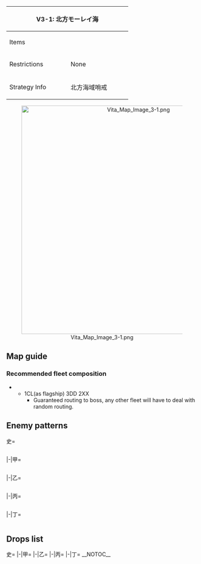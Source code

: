 {| class="article-table" style="width:100%;"
|-
! colspan="2" style="text-align:center;width:70%;" | V3-1: 北方モーレイ海
| rowspan="3" style="text-align:center;width:30%;" | [[File:Vita Map Banner 3-1.png|400px]]
|-
! Items
| {{Steel}}
|-
! Restrictions
| None
|-
! Strategy Info
|北方海域哨戒
|北方海域に艦隊を進出させ、北方モーレイ海の哨戒を実施せよ！
|}
<center>[[File:Vita Map Image 3-1.png|600px]]</center>
==Map guide==
{{Map/Branching
|id = V3-1
|0 -> A,C =*Have CL ≧ 1 and DD ≧ 3 to route to C
*Else, random (70% chance for C, 30% chance for A)
|A -> B/resource,D =*Have AV ≧ 1 to route to B
*Else, random 50%/50% chance
|C ->F,E =*Meet any of the following requirements to route to F:
**CL as flagship and DD ≧ 2
**CV(B) + (F)BB(V) = 0 and DD ≧ 2
**{{ShipLink|Akitsushima}} in the fleet
*Else, random (60% chance for F, 40% chance for E)
}}
===Recommended fleet composition===
*{{Event/Route|C|red|F|red}}
**1CL(as flagship) 3DD 2XX
***Guaranteed routing to boss, any other fleet will have to deal with random routing.

==Enemy patterns==
<tabber>史=
<div class="scrollable" style="width:800px;max-height:400px;overflow:auto;">
{{Map/Nodes|name=哨戒艦隊 A群
|A
|Normal/BaseXP
|{{Formation|Line Ahead}}
|170
|555
|554
|592
|576
|576
|576
|-
|A
|Normal/BaseXP
|{{Formation|Line Ahead}}
|140
|555
|554
|591
|575
|575
|575
|-
|A
|Normal/BaseXP
|{{Formation|Line Ahead}}{{Formation|Double Line}}
|90
|555
|591
|575
|501
|501
|-
}}
{{Map/Nodes|name=哨戒艦隊 B群
|C
|Normal/BaseXP
|{{Formation|Line Ahead}}
|130
|555
|554
|554
|576
|576
|-
|C
|Normal/BaseXP
|{{Formation|Line Ahead}}
|110
|555
|554
|575
|575
|575
|-
|C
|Normal/BaseXP
|{{Formation|Line Ahead}}{{Formation|Double Line}}
|90
|555
|575
|575
|501
|501
|-
}}
{{Map/Nodes|name=護衛空母部隊 I群
|D
|Normal/BaseXP
|{{Formation|Diamond}}
|210
|560
|560
|560
|592
|577
|577
|-
|D
|Normal/BaseXP
|{{Formation|Diamond}}
|200
|560
|560
|560
|592
|576
|576
|-
|D
|Normal/BaseXP
|{{Formation|Diamond}}
|180
|560
|560
|560
|591
|576
|576
|-
|D
|Normal/BaseXP
|{{Formation|Diamond}}
|170
|560
|560
|560
|591
|575
|575
|-
}}
{{Map/Nodes|name=護衛空母部隊 II群
|E
|Normal/BaseXP
|{{Formation|Double Line}}{{Formation|Diamond}}
|180
|560
|560
|560
|591
|576
|576
|-
|E
|Normal/BaseXP
|{{Formation|Diamond}}
|180
|560
|560
|560
|591
|575
|575
|-
}}
{{Map/Nodes|name=北方侵攻艦隊
|F
|Boss/BaseXP
|{{Formation|Line Ahead}}
|250
|543
|529
|529
|527
|576
|576
|-
|F
|Boss/BaseXP
|{{Formation|Line Ahead}}
|230
|529
|529
|529
|527
|576
|576
|-
|F
|Boss/BaseXP
|{{Formation|Line Ahead}}
|220
|529
|529
|527
|527
|576
|576
|-
}}
</div> <!-- overflow -->
|-|甲=
<div class="scrollable" style="width:800px;max-height:400px;overflow:auto;">
{{Map/Nodes|name=哨戒艦隊 A群
|A
|Normal/BaseXP
|{{Formation|Line Ahead}}
|140
|555
|554
|591
|575
|575
|575
|-
|A
|Normal/BaseXP
|{{Formation|Line Ahead}}{{Formation|Double Line}}
|90
|555
|591
|575
|501
|501
|-
|A
|Normal/BaseXP
|{{Formation|Double Line}}
|75
|555
|575
|501
|501
|501
|-
}}
{{Map/Nodes|name=哨戒艦隊 B群
|C
|Normal/BaseXP
|{{Formation|Line Ahead}}
|110
|555
|554
|575
|575
|575
|-
|C
|Normal/BaseXP
|{{Formation|Line Ahead}}{{Formation|Double Line}}
|90
|555
|575
|575
|501
|501
|-
|C
|Normal/BaseXP
|{{Formation|Line Ahead}}
|80
|555
|575
|501
|501
|501
|-
}}
{{Map/Nodes|name=護衛空母部隊 I群
|D
|Normal/BaseXP
|{{Formation|Diamond}}
|200
|560
|560
|560
|592
|576
|576
|-
|D
|Normal/BaseXP
|{{Formation|Diamond}}
|180
|560
|560
|560
|591
|576
|576
|-
|D
|Normal/BaseXP
|{{Formation|Diamond}}
|170
|560
|560
|560
|591
|575
|575
|-
|D
|Normal/BaseXP
|{{Formation|Diamond}}
|150
|560
|560
|591
|575
|501
|501
|-
|D
|Normal/BaseXP
|{{Formation|Diamond}}
|120
|523
|523
|591
|575
|501
|501
|-
}}
{{Map/Nodes|name=護衛空母部隊 II群
|E
|Normal/BaseXP
|{{Formation|Diamond}}
|180
|560
|560
|560
|591
|576
|576
|-
|E
|Normal/BaseXP
|{{Formation|Diamond}}
|180
|560
|560
|560
|591
|575
|575
|-
|E
|Normal/BaseXP
|{{Formation|Double Line}}{{Formation|Diamond}}
|130
|560
|560
|575
|575
|501
|501
|-
|E
|Normal/BaseXP
|{{Formation|Double Line}}
|120
|560
|560
|575
|501
|501
|-
}}
{{Map/Nodes|name=北方侵攻艦隊
|F
|Boss/BaseXP
|{{Formation|Line Ahead}}
|220
|529
|529
|527
|527
|576
|576
|-
|F
|Boss/BaseXP
|{{Formation|Line Ahead}}
|200
|529
|529
|522
|522
|576
|576
|-
|F
|Boss/BaseXP
|{{Formation|Line Ahead}}
|190
|529
|529
|522
|522
|575
|575
|-
|F
|Boss/BaseXP
|{{Formation|Line Ahead}}
|160
|529
|522
|522
|575
|501
|501
|-
}}
</div> <!-- overflow -->
|-|乙=
<div class="scrollable" style="width:800px;max-height:400px;overflow:auto;">
{{Map/Nodes|name=哨戒艦隊 A群
|A
|Normal/BaseXP
|{{Formation|Double Line}}
|75
|555
|575
|501
|501
|501
|-
|A
|Normal/BaseXP
|{{Formation|Double Line}}
|75
|555
|575
|501
|501
|-
|A
|Normal/BaseXP
|{{Formation|Double Line}}
|70
|554
|575
|501
|501
|-
|A
|Normal/BaseXP
|{{Formation|Double Line}}
|60
|518
|575
|501
|501
|-
}}
{{Map/Nodes|name=哨戒艦隊 B群
|C
|Normal/BaseXP
|{{Formation|Line Ahead}}{{Formation|Double Line}}
|80
|555
|575
|501
|501
|501
|-
|C
|Normal/BaseXP
|{{Formation|Double Line}}
|75
|555
|575
|501
|501
|-
|C
|Normal/BaseXP
|{{Formation|Double Line}}
|65
|519
|575
|501
|501
|-
}}
{{Map/Nodes|name=護衛空母部隊 I群
|D
|Normal/BaseXP
|{{Formation|Diamond}}
|150
|560
|560
|591
|575
|501
|501
|-
|D
|Normal/BaseXP
|{{Formation|Diamond}}
|120
|523
|523
|591
|575
|501
|501
|-
|D
|Normal/BaseXP
|{{Formation|Diamond}}
|100
|523
|523
|518
|575
|501
|501
|-
|D
|Normal/BaseXP
|{{Formation|Diamond}}
|90
|523
|523
|505
|501
|501
|-
}}
{{Map/Nodes|name=護衛空母部隊 II群
|E
|Normal/BaseXP
|{{Formation|Double Line}}{{Formation|Diamond}}
|130
|560
|560
|575
|575
|501
|501
|-
|E
|Normal/BaseXP
|{{Formation|Double Line}}
|120
|560
|560
|575
|501
|501
|-
|E
|Normal/BaseXP
|{{Formation|Diamond}}
|90
|523
|523
|575
|501
|501
|-
|E
|Normal/BaseXP
|{{Formation|Diamond}}
|80
|523
|523
|501
|501
|501
|-
}}
{{Map/Nodes|name=北方侵攻艦隊
|F
|Boss/BaseXP
|{{Formation|Line Ahead}}
|200
|529
|529
|522
|522
|576
|576
|-
|F
|Boss/BaseXP
|{{Formation|Line Ahead}}
|190
|529
|529
|522
|522
|575
|575
|-
|F
|Boss/BaseXP
|{{Formation|Line Ahead}}
|160
|529
|522
|522
|575
|501
|501
|-
|F
|Boss/BaseXP
|{{Formation|Line Ahead}}
|150
|529
|522
|522
|501
|501
|501
|-
}}
</div> <!-- overflow -->
|-|丙=
<div class="scrollable" style="width:800px;max-height:400px;overflow:auto;">
{{Map/Nodes|name=哨戒艦隊 A群
|A
|Normal/BaseXP
|{{Formation|Double Line}}
|75
|555
|575
|501
|501
|-
|A
|Normal/BaseXP
|{{Formation|Double Line}}
|70
|554
|575
|501
|501
|-
|A
|Normal/BaseXP
|{{Formation|Double Line}}
|60
|518
|575
|501
|501
|-
|A
|Normal/BaseXP
|{{Formation|Double Line}}
|50
|518
|501
|501
|501
|-
}}
{{Map/Nodes|name=哨戒艦隊 B群
|C
|Normal/BaseXP
|{{Formation|Double Line}}
|80
|555
|575
|501
|501
|501
|-
|C
|Normal/BaseXP
|{{Formation|Double Line}}
|75
|555
|575
|501
|501
|-
|C
|Normal/BaseXP
|{{Formation|Double Line}}
|65
|519
|575
|501
|501
|-
|C
|Normal/BaseXP
|{{Formation|Double Line}}
|55
|519
|501
|501
|501
|-
}}
{{Map/Nodes|name=護衛空母部隊 I群
|D
|Normal/BaseXP
|{{Formation|Diamond}}
|100
|523
|523
|518
|575
|501
|501
|-
|D
|Normal/BaseXP
|{{Formation|Diamond}}
|90
|523
|523
|505
|501
|501
|-
|D
|Normal/BaseXP
|{{Formation|Diamond}}
|70
|510
|510
|505
|501
|501
|-
}}
{{Map/Nodes|name=護衛空母部隊 II群
|E
|Normal/BaseXP
|{{Formation|Diamond}}
|90
|523
|523
|575
|501
|501
|-
|E
|Normal/BaseXP
|{{Formation|Diamond}}
|80
|523
|523
|501
|501
|501
|-
|E
|Normal/BaseXP
|{{Formation|Diamond}}
|65
|510
|510
|501
|501
|501
|-
}}
{{Map/Nodes|name=北方侵攻艦隊
|F
|Boss/BaseXP
|{{Formation|Line Ahead}}
|150
|529
|522
|522
|501
|501
|501
|-
|F
|Boss/BaseXP
|{{Formation|Line Ahead}}
|120
|529
|522
|522
|501
|501
|-
}}
</div> <!-- overflow -->
|-|丁=
<div class="scrollable" style="width:800px;max-height:400px;overflow:auto;">
{{Map/Nodes|name=哨戒艦隊 A群
|A
|Normal/BaseXP
|{{Formation|Double Line}}
|60
|518
|575
|501
|501
|-
|A
|Normal/BaseXP
|{{Formation|Double Line}}
|50
|518
|501
|501
|501
|-
}}
{{Map/Nodes|name=哨戒艦隊 B群
|C
|Normal/BaseXP
|{{Formation|Double Line}}
|65
|519
|575
|501
|501
|-
|C
|Normal/BaseXP
|{{Formation|Double Line}}
|55
|519
|501
|501
|501
|-
}}
{{Map/Nodes|name=護衛空母部隊 I群
|D
|Normal/BaseXP
|{{Formation|Diamond}}
|90
|523
|523
|505
|501
|501
|-
|D
|Normal/BaseXP
|{{Formation|Diamond}}
|70
|510
|510
|505
|501
|501
|-
}}
{{Map/Nodes|name=護衛空母部隊 II群
|E
|Normal/BaseXP
|{{Formation|Diamond}}
|80
|523
|523
|501
|501
|501
|-
|E
|Normal/BaseXP
|{{Formation|Diamond}}
|65
|510
|510
|501
|501
|501
|-
}}
{{Map/Nodes|name=北方侵攻艦隊
|F
|Boss/BaseXP
|{{Formation|Line Ahead}}
|120
|529
|522
|522
|501
|501
|-
|F
|Boss/BaseXP
|{{Formation|Line Ahead}}
|110
|524
|509
|509
|501
|501
|-
}}
</div> <!-- overflow -->
</tabber>

==Drops list==
<tabber>史=
{{Map/Drops
|regular = true
|no_legend = true
|filter_button = true
|nodes =  A, C, D, E, F
|boss = F
|{{ShipFrom|63}} : D, E, F
|{{ShipFrom|22}} : D, E, F
|{{ShipFrom|100}} : D, E, F
|{{ShipFrom|101}} : D, E, F
|{{ShipFrom|38}} : D, E, F
|{{ShipFrom|40}} : C, D, E, F
|{{ShipFrom|41}} : C, D, E, F
|{{ShipFrom|49}} : A, C, D, E, F
|{{ShipFrom|9}} : C, D, E, F
|{{ShipFrom|13}} : C, D, E, F
|{{ShipFrom|18}} : A, C, D, E, F
|{{ShipFrom|34}} : C, D, E, F
|{{ShipFrom|35}} : C, D, E, F
|{{ShipFrom|36}} : C, D, E, F
|{{ShipFrom|37}} : C, D, E, F
|{{ShipFrom|15}} : A, C, D, E, F
|{{ShipFrom|16}} : A, C, D, E, F
|{{ShipFrom|10}} : A, C, D, E, F
|{{ShipFrom|32}} : A, C, D, E, F
|{{ShipFrom|11}} : A, C, D, E, F
|{{ShipFrom|12}} : A, C, D, E, F
|{{ShipFrom|33}} : A, C, D, E, F
|{{ShipFrom|14}} : A, C, D, E, F
|{{ShipFrom|413}} : F
|{{ShipFrom|163}} : F
|{{ShipFrom|114}} : F
|{{ShipFrom|64}} : F
}}
|-|甲=
{{Map/Drops
|regular = true
|no_legend = true
|filter_button = true
|nodes =  A, C, D, E, F
|boss = F
|{{ShipFrom|63}} : D, E, F
|{{ShipFrom|22}} : D, E, F
|{{ShipFrom|100}} : D, E, F
|{{ShipFrom|101}} : D, E, F
|{{ShipFrom|38}} : D, E, F
|{{ShipFrom|40}} : A, C, D, E, F
|{{ShipFrom|41}} : A, C, D, E, F
|{{ShipFrom|49}} : A, C, D, E, F
|{{ShipFrom|9}} : C, D, E, F
|{{ShipFrom|13}} : C, D, E, F
|{{ShipFrom|18}} : A, C, D, E, F
|{{ShipFrom|34}} : C, D, E, F
|{{ShipFrom|35}} : C, D, E, F
|{{ShipFrom|36}} : C, D, E, F
|{{ShipFrom|37}} : C, D, E, F
|{{ShipFrom|15}} : A, C, D, E, F
|{{ShipFrom|16}} : A, C, D, E, F
|{{ShipFrom|10}} : A, C, D, E, F
|{{ShipFrom|32}} : A, C, D, E, F
|{{ShipFrom|11}} : A, C, D, E, F
|{{ShipFrom|12}} : A, C, D, E, F
|{{ShipFrom|33}} : A, C, D, E, F
|{{ShipFrom|14}} : A, C, D, E, F
|{{ShipFrom|163}} : F
|{{ShipFrom|114}} : F
|{{ShipFrom|64}} : F
}}
|-|乙=
{{Map/Drops
|regular = true
|no_legend = true
|filter_button = true
|nodes =  A, C, D, E, F
|boss = F
|{{ShipFrom|63}} : F
|{{ShipFrom|22}} : D, E, F
|{{ShipFrom|100}} : D, E, F
|{{ShipFrom|101}} : D, E, F
|{{ShipFrom|38}} : D, E, F
|{{ShipFrom|40}} : A, C, D, E, F
|{{ShipFrom|41}} : A, C, D, E, F
|{{ShipFrom|49}} : A, C, D, E, F
|{{ShipFrom|9}} : D, E, F
|{{ShipFrom|13}} : D, E, F
|{{ShipFrom|18}} : A, C, D, E, F
|{{ShipFrom|34}} : D, E, F
|{{ShipFrom|35}} : D, E, F
|{{ShipFrom|36}} : A, C, D, E, F
|{{ShipFrom|37}} : A, C, D, E, F
|{{ShipFrom|15}} : A, C, D, E, F
|{{ShipFrom|16}} : A, C, D, E, F
|{{ShipFrom|10}} : A, C, D, E, F
|{{ShipFrom|32}} : A, C, D, E, F
|{{ShipFrom|11}} : A, C, D, E, F
|{{ShipFrom|12}} : A, C, D, E, F
|{{ShipFrom|33}} : A, C, D, E, F
|{{ShipFrom|14}} : A, C, D, E, F
|{{ShipFrom|163}} : F
|{{ShipFrom|114}} : F
|{{ShipFrom|64}} : F
}}
|-|丙=
{{Map/Drops
|regular = true
|no_legend = true
|filter_button = true
|nodes =  A, C, D, E, F
|boss = F
|{{ShipFrom|63}} : F
|{{ShipFrom|22}} : D, E, F
|{{ShipFrom|100}} : D, E, F
|{{ShipFrom|101}} : D, E, F
|{{ShipFrom|38}} : D, E, F
|{{ShipFrom|40}} : A, C, D, E, F
|{{ShipFrom|41}} : A, C, D, E, F
|{{ShipFrom|49}} : A, C, D, E, F
|{{ShipFrom|9}} : D, E, F
|{{ShipFrom|13}} : D, E, F
|{{ShipFrom|18}} : A, C, D, E, F
|{{ShipFrom|34}} : D, E, F
|{{ShipFrom|35}} : D, E, F
|{{ShipFrom|36}} : A, C, D, E, F
|{{ShipFrom|37}} : A, C, D, E, F
|{{ShipFrom|15}} : A, C, D, E, F
|{{ShipFrom|16}} : A, C, D, E, F
|{{ShipFrom|10}} : A, C, D, E, F
|{{ShipFrom|32}} : A, C, D, E, F
|{{ShipFrom|11}} : A, C, D, E, F
|{{ShipFrom|12}} : A, C, D, E, F
|{{ShipFrom|33}} : A, C, D, E, F
|{{ShipFrom|14}} : A, C, D, E, F
|{{ShipFrom|64}} : F
}}
|-|丁=
{{Map/Drops
|regular = true
|no_legend = true
|filter_button = true
|nodes =  A, C, D, E, F
|boss = F
|{{ShipFrom|63}} : F
|{{ShipFrom|22}} : D, E, F
|{{ShipFrom|100}} : D, E, F
|{{ShipFrom|101}} : D, E, F
|{{ShipFrom|38}} : D, E, F
|{{ShipFrom|40}} : A, C, D, E, F
|{{ShipFrom|41}} : A, C, D, E, F
|{{ShipFrom|49}} : A, C, D, E, F
|{{ShipFrom|9}} : D, E, F
|{{ShipFrom|13}} : D, E, F
|{{ShipFrom|18}} : A, C, D, E, F
|{{ShipFrom|34}} : D, E, F
|{{ShipFrom|35}} : D, E, F
|{{ShipFrom|36}} : A, C, D, E, F
|{{ShipFrom|37}} : A, C, D, E, F
|{{ShipFrom|15}} : A, C, D, E, F
|{{ShipFrom|16}} : A, C, D, E, F
|{{ShipFrom|10}} : A, C, D, E, F
|{{ShipFrom|32}} : A, C, D, E, F
|{{ShipFrom|11}} : A, C, D, E, F
|{{ShipFrom|12}} : A, C, D, E, F
|{{ShipFrom|33}} : A, C, D, E, F
|{{ShipFrom|14}} : A, C, D, E, F
|{{ShipFrom|64}} : F
}}
</tabber>
__NOTOC__